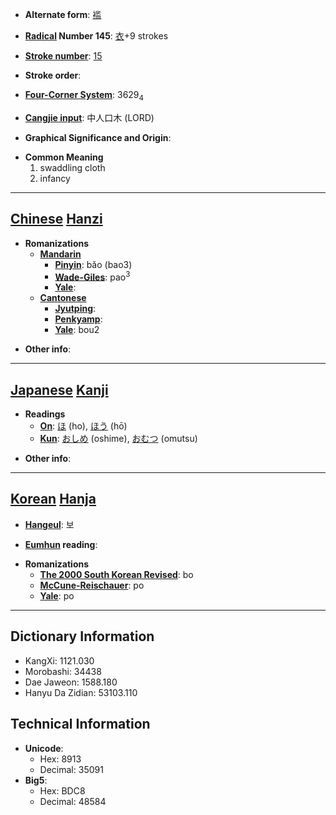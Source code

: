 * '''Alternate form''': [[褴]]

* '''[[Wiktionary:Chinese radical index| Radical]] Number 145''': [[Wiktionary:Chinese radical index 衣|衣]]+9 strokes

* '''[[Wiktionary:Chinese total strokes index|Stroke number]]''': [[Wiktionary:Chinese total strokes index 15|15]]

* '''Stroke order''': 

* '''[[Wiktionary:Chinese four corner index|Four-Corner System]]''': 3629<sub>4</sub>

* '''[[Wiktionary:Chinese Cangjie index|Cangjie input]]''': 中人口木 (LORD)

* '''Graphical Significance and Origin''': 

* '''Common Meaning'''
*#swaddling cloth
*# infancy


----

== [[Chinese]] [[Hanzi]] ==

* '''Romanizations'''
** '''[[Mandarin]]'''
*** '''[[Pinyin]]''': bǎo (bao3)
*** '''[[Wade-Giles]]''': pao<sup>3</sup>
*** '''[[Yale]]''': 
** '''[[Cantonese]]'''
*** '''[[Jyutping]]''':
*** '''[[Penkyamp]]''': 
*** '''[[Yale]]''': bou2

* '''Other info''': 

----

== [[Japanese]] [[Kanji]] ==

* '''Readings'''
** '''[[On]]''': [[ほ]] (ho), [[ほう]] (hō)
** '''[[Kun]]''': [[おしめ]] (oshime), [[おむつ]] (omutsu)

* '''Other info''':  

----

== [[Korean]] [[Hanja]] ==

* '''[[Hangeul]]''': 보

* '''[[Eumhun]] reading''': 

* '''Romanizations'''
** '''[[The 2000 South Korean Revised Romanization|The 2000 South Korean Revised]]''': bo
** '''[[McCune-Reischauer]]''': po
** '''[[Yale]]''': po

----

== Dictionary Information ==

* KangXi: 1121.030
* Morobashi: 34438
* Dae Jaweon: 1588.180
* Hanyu Da Zidian: 53103.110

== Technical Information ==

* '''Unicode''':
** Hex: 8913
** Decimal: 35091
* '''Big5''':
** Hex: BDC8
** Decimal: 48584